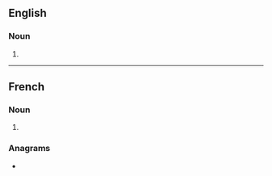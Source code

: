 ==English==

===Noun===
{{head|en|noun plural form}}

# {{plural of|canard|lang=en}}

----

==French==

===Noun===
{{head|fr|noun plural form|g=m}}

# {{plural of|canard|lang=fr}}

===Anagrams===
* {{l|fr|cadrans}}